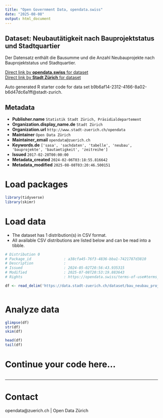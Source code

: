 ```yaml
---
title: "Open Government Data, opendata.swiss"
date: "2025-08-08"
output: html_document
---
```


## Dataset: Neubautätigkeit nach Bauprojektstatus und Stadtquartier

Der Datensatz enthält die Bausumme und die Anzahl Neubauprojekte nach Bauprojektstatus und Stadtquartier.

[Direct link by **opendata.swiss** for dataset](https://opendata.swiss/de/dataset/neubautatigkeit-nach-bauprojektstatus-und-stadtquartier-seit-20092)<br>
[Direct link by **Stadt Zürich** for dataset](https://data.stadt-zuerich.ch/dataset/bau_neubau_projekte_bausm_gbdrinh_projstatus_quartier_seit2009_od5011)

Auto generated R starter code for data set b9b6af14-2312-4166-8a02-b6d47dc6a1ff@stadt-zurich.

## Metadata

- **Publisher.name** `Statistik Stadt Zürich, Präsidialdepartement`
- **Organization.display_name.de** `Stadt Zürich`
- **Organization.url** `http://www.stadt-zuerich.ch/opendata`
- **Maintainer** `Open Data Zürich`
- **Maintainer_email** `opendata@zuerich.ch`
- **Keywords.de** `['sasa', 'sachdaten', 'tabelle', 'neubau', 'bauprojekte', 'bautaetigkeit', 'zeitreihe']`
- **Issued** `2017-02-28T00:00:00`
- **Metadata_created** `2024-02-06T03:18:55.816642`
- **Metadata_modified** `2025-08-08T03:20:46.500151`


# Load packages

```r

library(tidyverse)
library(skimr)

```

# Load data

-   The dataset has 1 distribution(s) in CSV format.
-   All available CSV distributions are listed below and can be read into a tibble.

```r

# Distribution 0
# Package_id               : a38cfa45-76f3-4836-bba1-7421787d3810
# Description              : 
# Issued                   : 2024-05-02T20:56:43.935315
# Modified                 : 2025-07-08T20:53:19.883643
# Rights                   : https://opendata.swiss/terms-of-use#terms_open

df <- read_delim('https://data.stadt-zuerich.ch/dataset/bau_neubau_projekte_bausm_gbdrinh_projstatus_quartier_seit2009_od5011/download/BAU501OD5011.csv')



```

# Analyze data

```r

glimpse(df)
str(df)
skim(df)

head(df)
tail(df)

```

# Continue your code here...

```r

```

------------------------------------------------------------------------

# Contact

opendata@zuerich.ch | Open Data Zürich
